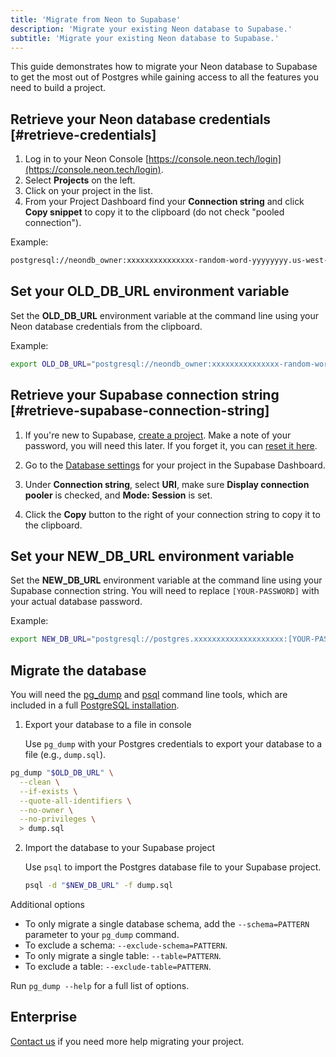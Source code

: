 ```yaml
---
title: 'Migrate from Neon to Supabase'
description: 'Migrate your existing Neon database to Supabase.'
subtitle: 'Migrate your existing Neon database to Supabase.'
---
```


This guide demonstrates how to migrate your Neon database to Supabase to get the most out of Postgres while gaining access to all the features you need to build a project.

## Retrieve your Neon database credentials [#retrieve-credentials]

1. Log in to your Neon Console [https://console.neon.tech/login](https://console.neon.tech/login).
1. Select **Projects** on the left.
1. Click on your project in the list.
1. From your Project Dashboard find your **Connection string** and click **Copy snippet** to copy it to the clipboard (do not check "pooled connection").

Example:

```bash
postgresql://neondb_owner:xxxxxxxxxxxxxxx-random-word-yyyyyyyy.us-west-2.aws.neon.tech/neondb?sslmode=require
```

## Set your OLD_DB_URL environment variable

Set the **OLD_DB_URL** environment variable at the command line using your Neon database credentials from the clipboard.

Example:

```bash
export OLD_DB_URL="postgresql://neondb_owner:xxxxxxxxxxxxxxx-random-word-yyyyyyyy.us-west-2.aws.neon.tech/neondb?sslmode=require"
```

## Retrieve your Supabase connection string [#retrieve-supabase-connection-string]

1. If you're new to Supabase, [create a project](https://supabase.com/dashboard).
   Make a note of your password, you will need this later. If you forget it, you can [reset it here](https://supabase.com/dashboard/project/_/settings/database).

1. Go to the [Database settings](https://supabase.com/dashboard/project/_/settings/database) for your project in the Supabase Dashboard.
1. Under **Connection string**, select **URI**, make sure **Display connection pooler** is checked, and **Mode: Session** is set.
1. Click the **Copy** button to the right of your connection string to copy it to the clipboard.

## Set your NEW_DB_URL environment variable

Set the **NEW_DB_URL** environment variable at the command line using your Supabase connection string. You will need to replace `[YOUR-PASSWORD]` with your actual database password.

Example:

```bash
export NEW_DB_URL="postgresql://postgres.xxxxxxxxxxxxxxxxxxxx:[YOUR-PASSWORD]@aws-0-us-west-1.pooler.supabase.com:5432/postgres"
```

## Migrate the database

You will need the [pg_dump](https://www.postgresql.org/docs/current/app-pgdump.html) and [psql](https://www.postgresql.org/docs/current/app-psql.html) command line tools, which are included in a full [PostgreSQL installation](https://www.postgresql.org/download).

1. Export your database to a file in console

   Use `pg_dump` with your Postgres credentials to export your database to a file (e.g., `dump.sql`).

```bash
pg_dump "$OLD_DB_URL" \
  --clean \
  --if-exists \
  --quote-all-identifiers \
  --no-owner \
  --no-privileges \
  > dump.sql
```

2. Import the database to your Supabase project

   Use `psql` to import the Postgres database file to your Supabase project.

   ```bash
   psql -d "$NEW_DB_URL" -f dump.sql
   ```

Additional options

- To only migrate a single database schema, add the `--schema=PATTERN` parameter to your `pg_dump` command.
- To exclude a schema: `--exclude-schema=PATTERN`.
- To only migrate a single table: `--table=PATTERN`.
- To exclude a table: `--exclude-table=PATTERN`.

Run `pg_dump --help` for a full list of options.

<MigrationWarnings />

## Enterprise

[Contact us](https://forms.supabase.com/enterprise) if you need more help migrating your project.
